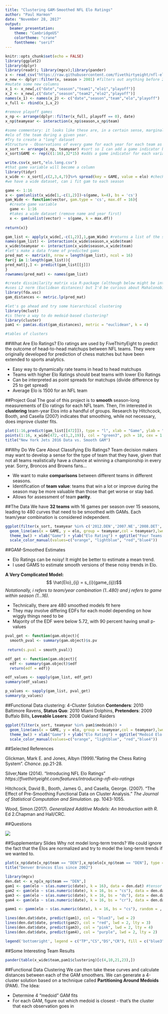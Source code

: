 ```yaml
---
title: "Clustering GAM-Smoothed NFL Elo Ratings"
author: "Paul Harmon"
date: "November 28, 2017"
output:
  beamer_presentation:
    theme: "CambridgeUS"
    colortheme: "crane"
    fonttheme: "serif"
---
```


```r
knitr::opts_chunk$set(echo = FALSE)
library(ggplot2)
library(dplyr)
library(readr); library(mgcv);library(pander)
x <- read_csv("https://raw.githubusercontent.com/fivethirtyeight/nfl-elo-game/master/data/nfl_games.csv")
x_new <- dplyr::filter(x, season > 2001) #filters out anything before 2002, when Texans joined the league
#mutate some new columns
x_1 <- x_new[,c("date","season","team1","elo1","playoff")]
x_2 <- x_new[,c("date","season","team2","elo2","playoff")]
names(x_1) <- names(x_2) <- c("date","season","team","elo","playoff")
x_full <- rbind(x_1,x_2)

#remove playoff games
x_np <- arrange(dplyr::filter(x_full, playoff == 0), date)
x_np$teamyear <- interaction(x_np$season,x_np$team)

#some commentary: it looks like these are, in a certain sense, marginal models for the average
#elo of the team during a given year. 
#Try to create a "long" dataset
#Structure - Observations of every game for each year for each team as rows
x_sort <- arrange(x_np, teamyear) #sort so I can add a game indicator by team/game
x_sort$GAME <- rep(c(1:16),32*15) #adds a game indicator for each variable

write.csv(x_sort,"elo.long.csv")
#that game variable will become a column
library(tidyr)
x_wide <- x_sort[,c(2,3,4,7)]%>% spread(key = GAME, value = elo) #check it out I put in a pipe operator!
#we have a wide dataset, can i fit gam to each season

game <- 1:16
x <- gam(unlist(x_wide[1,-c(1,2)])~s(game, k=4), bs = 'cs')
gam_Wide <- function(vector, gam.type = 'cs', max.df = 16){
  #create game variable
  game <- 1:16
  #takes a wide dataset (remove name and year first)
  x <- gam(unlist(vector) ~ s(game, k = max.df))
  
return(x)}

gam_list <- apply(x_wide[,-c(1,2)],1,gam_Wide) #returns a list of the stuff you need
names(gam_list) <- interaction(x_wide$season,x_wide$team)
x_wide$teamyear <- interaction(x_wide$season,x_wide$team)
#let's make a data frame of predicted gams
pred_mat <- matrix(0, nrow = length(gam_list), ncol = 16)
for(j in 1:length(gam_list)){
pred_mat[j,] <- predict(gam_list[[j]])  
}
rownames(pred_mat) <- names(gam_list)

#create dissimilarity matrix via R-package (although below might be interesting as well)
#uses L2 norm (Euclidean distances) but I'd be curious about Mahalonobis distances as well
library(fda.usc)
gam_distances <- metric.lp(pred_mat)

#let's go ahead and try some hierarchical clustering
library(mclust)
#is there a way to do medoid-based clustering?
library(cluster)
pam1 <- pam(as.dist(gam_distances), metric = "euclidean", k = 4)

#tables of clusters


```



##What Are Elo Ratings?
Elo ratings are used by FiveThirtyEight to predict the outcome of head-to-head matchups between NFL teams. They were originally developed for prediction of chess matches but have been extended to sports analytics.

+ Easy way to dynamically rate teams in head to head matchups
+ Teams with higher Elo Ratings should beat teams with lower Elo Ratings
+ Can be interpreted as point spreads for matchups (divide difference by 25 to get spread)
+ Average Elo is 1500 for an NFL team


##Project Goal
The goal of this project is to __smooth__ season-long measurements of Elo ratings for each NFL team. Then, I'm interested in __clustering__ team-year Elos into a handful of groups.  Research by Hitchcock, Booth, and Casella (2007) indicates that smoothing, while not necessary, does improve cluster fits. 

```r
plot(1:16,predict(gam_list[[472]]), type = "l", xlab = "Game", ylab = "Elo", lwd = 2, col = "red3")
points(1:16, x_wide[472,-c(1,2,19)], col = "green3", pch = 18, cex = 1.2)
title("New York Jets 2016 Data vs. Smooth GAM")
```




##Why Do We Care About Classifying Elo Ratings?
Team decision makers may want to develop a sense for the type of team that they have, given that not all teams realistically have a chance at  winning a championship in every year. Sorry, Broncos and Browns fans...

+ We want to make __comparisons__ between different teams in different seasons. 
+ Identification of __team value__: teams that win a lot or improve during the season may be more valuable than those that get worse or stay bad. 
+ Allows for assessment of team __parity__. 


##The Data
We have __32 teams__ with 16 games per season over 15 seasons, leading to 480 curves that need to be smoothed with GAMs. Each team/year combination is considered independent. 

```r
ggplot(filter(x_sort, teamyear %in% c('2012.DEN','2007.NE','2008.DET','2016.NE'))) + 
  geom_line(aes(x = GAME, y = elo, group = teamyear,col = teamyear),lwd = 2) +
  theme_bw() + xlab("Game") + ylab("Elo Rating") + ggtitle("Four Teams' Elo Ratings") + 
  scale_color_manual(values=c("orange", "lightblue", "red","blue4"))
```



##GAM-Smoothed Estimates

+ Elo Ratings can be noisy! It might be better to estimate a mean trend. 
+ I used GAMS to estimate smooth versions of these noisy trends in Elo.

__A Very Complicated Model: __ 
$$ \hat{Elo}_{ij} = s_{i}(game_{ij})$$
_Notationally, i refers to team/year combination (1..480) and j refers to game within season (1...16)._  

+ Technically, there are 480 smoothed models fit here
+ They may involve differing EDFs for each model depending on how wiggly things need to be
+ Majority of the EDF were below 5.72, with 90 percent having small p-values

```r
pval_get <- function(gam.object){
  smooth_pval <- summary(gam.object)$s.pv
  
 return(s.pval = smooth_pval)}

edf_get <- function(gam.object){
  edf <- summary(gam.object)$edf
  return(edf = edf)}

edf_values <- sapply(gam_list, edf_get)
summary(edf_values)

p_values <- sapply(gam_list, pval_get)
summary(p_values)
```


##Functional Data clustering: 4-Cluster Solution
__Contenders__: 2010 Baltimore Ravens, __Status Quo__: 2010 Miami Dolphins, __Pretenders__: 2009 Buffalo Bills, __Loveable Losers__: 2008 Oakland Raiders

```r

ggplot(filter(x_sort, teamyear %in% pam1$medoids)) + 
  geom_line(aes(x = GAME, y = elo, group = teamyear,col = teamyear),lwd = 1.2) +
  theme_bw() + xlab("Game") + ylab("Elo Rating") + ggtitle("Medoid Elo Ratings") + 
  scale_color_manual(values=c("orange", "lightblue", "red","blue4"))


```


##Selected References

Glickman, Mark E. and Jones, Albyn (1999)."Rating the Chess Rating System". _Chance_. pp.21-28.

Silver,Nate (2014). "Introducing NFL Elo Ratings" _https://fivethirtyeight.com/features/introducing-nfl-elo-ratings_

Hitchcock, David B., Booth, James G., and Casella, George. (2007). "The Effect of Pre-Smoothing Functional Data on Cluster Analysis." _The Journal of Statistical Computation and Simulation_. 
pp. 1043-1055.

Wood, Simon.(2017). _Generalized Additive Models: An Introduction with R_. Ed 2.Chapman and Hall/CRC. 


##Questions

![ ](figure/siemian.jpg)

##Supplementary Slides
Why not model long-term trends? We could ignore the fact that the Elos are normalized and try to model the long-term trends if we wanted to. 
```r
plot(x_np$date[x_np$team == "DEN"],x_np$elo[x_np$team == "DEN"], type = "p", xlab = "Year", ylab = "ELO", pch = 20, col = "orange2")
title("Denver Broncos Elos since 2002")

library(mgcv)
den.dat <- x_np[x_np$team == "DEN",]
gam1 <- gam(elo ~ s(as.numeric(date), k = 16), data = den.dat) #tensor product
gam2 <- gam(elo ~ s(as.numeric(date), k = 16, bs = "cs"), data = den.dat) #cubicshrinkage
gam3 <- gam(elo ~ s(as.numeric(date), k = 16, bs = "ds"), data = den.dat)
gam4 <- gam(elo ~ s(as.numeric(date), k = 16, bs = "cr"), data = den.dat)

gamm1 <- gamm(elo ~ s(as.numeric(date), k = 16, bs = "cs"), random = , data = den.dat)

lines(den.dat$date, predict(gam1), col = "blue3", lwd = 2)
lines(den.dat$date, predict(gam2), col = "red", lwd = 2, lty = 3)
lines(den.dat$date, predict(gam3), col = "pink", lwd = 2, lty = 4)
lines(den.dat$date, predict(gam4), col = "purple", lwd = 2, lty = 2)

legend('bottomright', legend = c("TP","CS","DS","CR"), fill = c("blue3","red","pink","purple"))
```


##Some Interesting Team Results
```r
pander(table(x_wide$team,pam1$clustering)[c(4,10,21,23),])
```

##Functional Data Clustering
We can then take these curves and calculate distances between each of the GAM smoothers. We can generate a 4-cluster solution based on a technique called __Partitioning Around Medoids__ (PAM). 
The Idea: 

+ Determine 4 "medoid" GAM fits
+ For each GAM, figure out which medoid is closest - that's the cluster that each observation goes in

